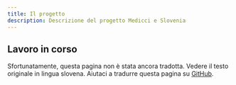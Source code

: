```yaml
---
title: Il progetto
description: Descrizione del progetto Medicci e Slovenia
---
```


<Construction size="4rem" className="mx-auto"/>

## Lavoro in corso

Sfortunatamente, questa pagina non è stata ancora tradotta. Vedere il testo originale in lingua <Link href="/sl/o-projektu">slovena</Link>.
Aiutaci a tradurre questa pagina su [GitHub](https://github.com/sledilnik/zdravniki/blob/master/src/content/it/about.md).